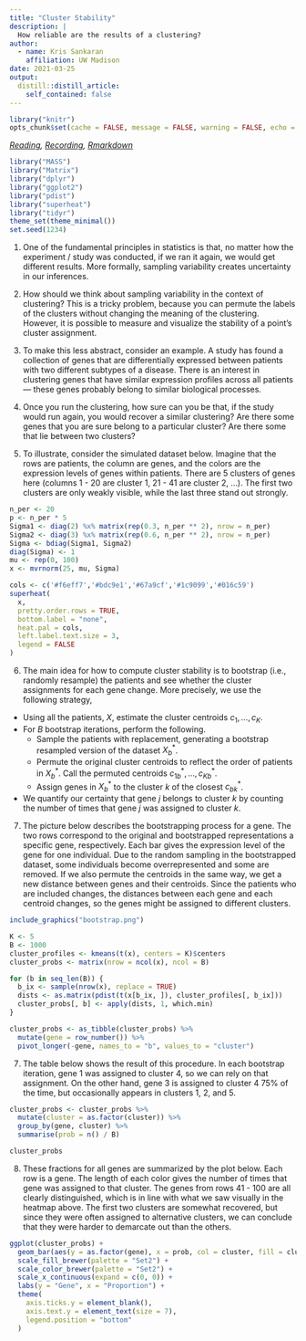 ```yaml
---
title: "Cluster Stability"
description: |
  How reliable are the results of a clustering?
author:
  - name: Kris Sankaran
    affiliation: UW Madison
date: 2021-03-25
output:
  distill::distill_article:
    self_contained: false
---
```


```r
library("knitr")
opts_chunk$set(cache = FALSE, message = FALSE, warning = FALSE, echo = TRUE)
```

_[Reading](http://users.umiacs.umd.edu/~hcorrada/CMSC702/readings/Solutions_ch13.pdf), [Recording](https://mediaspace.wisc.edu/media/Week%209%20%5B5%5D%20Cluster%20Stability/1_ypfgd7cu), [Rmarkdown](https://github.com/krisrs1128/stat479/blob/master/_posts/2021-03-17-week9-5/week9-5.Rmd)_

```r
library("MASS")
library("Matrix")
library("dplyr")
library("ggplot2")
library("pdist")
library("superheat")
library("tidyr")
theme_set(theme_minimal())
set.seed(1234)
```

1. One of the fundamental principles in statistics is that, no matter how the
experiment / study was conducted, if we ran it again, we would get different
results. More formally, sampling variability creates uncertainty in our
inferences.

2. How should we think about sampling variability in the context of clustering?
This is a tricky problem, because you can permute the labels of the clusters
without changing the meaning of the clustering. However, it is possible to
measure and visualize the stability of a point's cluster assignment.

3. To make this less abstract, consider an example. A study has found a
collection of genes that are differentially expressed between patients with two
different subtypes of a disease. There is an interest in clustering genes that
have similar expression profiles across all patients — these genes probably
belong to similar biological processes.

4. Once you run the clustering, how sure can you be that, if the study would run
again, you would recover a similar clustering? Are there some genes that you are
sure belong to a particular cluster? Are there some that lie between two
clusters?

5. To illustrate, consider the simulated dataset below. Imagine that the rows
are patients, the column are genes, and the colors are the expression levels of
genes within patients. There are 5 clusters of genes here (columns 1 - 20 are
cluster 1, 21 - 41 are cluster 2, ...). The first two clusters are only weakly
visible, while the last three stand out strongly.

```r
n_per <- 20
p <- n_per * 5
Sigma1 <- diag(2) %x% matrix(rep(0.3, n_per ** 2), nrow = n_per)
Sigma2 <- diag(3) %x% matrix(rep(0.6, n_per ** 2), nrow = n_per)
Sigma <- bdiag(Sigma1, Sigma2)
diag(Sigma) <- 1
mu <- rep(0, 100)
x <- mvrnorm(25, mu, Sigma)

cols <- c('#f6eff7','#bdc9e1','#67a9cf','#1c9099','#016c59')
superheat(
  x, 
  pretty.order.rows = TRUE, 
  bottom.label = "none", 
  heat.pal = cols,
  left.label.text.size = 3,
  legend = FALSE
)
```

6. The main idea for how to compute cluster stability is to bootstrap (i.e.,
randomly resample) the patients and see whether the cluster assignments for each
gene change. More precisely, we use the following strategy,

* Using all the patients, $X$, estimate the cluster centroids $c_{1}, \dots,
c_{K}$. 
* For $B$ bootstrap iterations, perform the following. 
  - Sample the patients with replacement, generating a bootstrap resampled version
  of the dataset $X_{b}^{\ast}$.
  - Permute the original cluster centroids to reflect the order of patients in
  $X_{b}^{\ast}$. Call the permuted centroids $c_{1b}^{\ast}, \dots,
  c_{Kb}^{\ast}$.
  - Assign genes in $X_{b}^{\ast}$ to the cluster $k$ of the closest
  $c_{bk}^{\ast}$.
* We quantify our certainty that gene $j$ belongs to cluster $k$ by counting the
number of times that gene $j$ was assigned to cluster $k$.

7. The picture below describes the bootstrapping process for a gene. The two
rows correspond to the original and bootstrapped representations a specific
gene, respectively. Each bar gives the expression level of the gene for one
individual. Due to the random sampling in the bootstrapped dataset, some
individuals become overrepresented and some are removed. If we also permute the
centroids in the same way, we get a new distance between genes and their
centroids. Since the patients who are included changes, the distances between
each gene and each centroid changes, so the genes might be assigned to different
clusters.

```r
include_graphics("bootstrap.png")
```

```r
K <- 5
B <- 1000
cluster_profiles <- kmeans(t(x), centers = K)$centers
cluster_probs <- matrix(nrow = ncol(x), ncol = B)

for (b in seq_len(B)) {
  b_ix <- sample(nrow(x), replace = TRUE)
  dists <- as.matrix(pdist(t(x[b_ix, ]), cluster_profiles[, b_ix]))
  cluster_probs[, b] <- apply(dists, 1, which.min)
}

cluster_probs <- as_tibble(cluster_probs) %>%
  mutate(gene = row_number()) %>%
  pivot_longer(-gene, names_to = "b", values_to = "cluster")
```

7. The table below shows the result of this procedure. In each bootstrap
iteration, gene 1 was assigned to cluster 4, so we can rely on that assignment.
On the other hand, gene 3 is assigned to cluster 4 75% of the time, but
occasionally appears in clusters 1, 2, and 5.

```r
cluster_probs <- cluster_probs %>%
  mutate(cluster = as.factor(cluster)) %>%
  group_by(gene, cluster) %>%
  summarise(prob = n() / B)

cluster_probs
```

8. These fractions for all genes are summarized by the plot below. Each row is a
gene. The length of each color gives the number of times that gene was assigned
to that cluster. The genes from rows 41 - 100 are all clearly distinguished,
which is in line with what we saw visually in the heatmap above. The first two
clusters are somewhat recovered, but since they were often assigned to
alternative clusters, we can conclude that they were harder to demarcate out
than the others.

```r
ggplot(cluster_probs) +
  geom_bar(aes(y = as.factor(gene), x = prob, col = cluster, fill = cluster), stat = "identity") +
  scale_fill_brewer(palette = "Set2") +
  scale_color_brewer(palette = "Set2") +
  scale_x_continuous(expand = c(0, 0)) +
  labs(y = "Gene", x = "Proportion") +
  theme(
    axis.ticks.y = element_blank(),
    axis.text.y = element_text(size = 7),
    legend.position = "bottom"
  )
```
